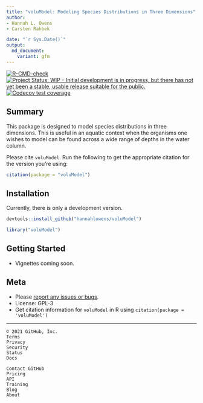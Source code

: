 ```yaml
---
title: "voluModel: Modeling Species Distributions in Three Dimensions"
author:
- Hannah L. Owens
- Carsten Rahbek

date: "`r Sys.Date()`"
output:
  md_document:
    variant: gfm
---
```


<!-- badges: start -->
[![R-CMD-check](https://github.com/hannahlowens/voluModel/workflows/R-CMD-check/badge.svg)](https://github.com/hannahlowens/voluModel/actions)
[![Project Status: WIP – Initial development is in progress, but there has not yet been a stable, usable release suitable for the public.](https://www.repostatus.org/badges/latest/wip.svg)](https://www.repostatus.org/#wip)
[![Codecov test coverage](https://codecov.io/gh/hannahlowens/voluModel/branch/main/graph/badge.svg)](https://codecov.io/gh/hannahlowens/voluModel?branch=main)
<!-- badges: end -->

## Summary

This package is designed to model species distributions in three dimensions. This is useful in an aquatic context when the organisms one wishes to model can be found across a wide range of depths in the water column.

Please cite `voluModel`. Run the following to get the appropriate citation for the version you're using:

```r
citation(package = "voluModel")
```

## Installation

Currently, there is only a development version.

```r
devtools::install_github("hannahlowens/voluModel")
```

```r
library("voluModel")
```

## Getting Started

* Vignettes coming soon.

## Meta

* Please [report any issues or bugs](https://github.com/hannahlowens/voluModel/issues).
* License: GPL-3
* Get citation information for `voluModel` in R using `citation(package = 'voluModel')`

- - -

    © 2021 GitHub, Inc.
    Terms
    Privacy
    Security
    Status
    Docs

    Contact GitHub
    Pricing
    API
    Training
    Blog
    About

